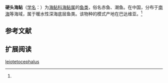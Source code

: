{{Speciesbox
| name = 硬头海鲇
| status = 
| status_system = 
| image = 
| genus = Arius
| species = leiotetocephalus
| authority = Bleeker, 1846<ref name='id6681'>{{cite web| url =http://www.bioinfo.cn/db05/BjdwSpecies.php?action=view&id=6681| title =硬头海鲇| work =中国动物物种编目数据库| publisher =中国科学院微生物研究所| author =中国科学院动物研究所| accessdate =2009-04-11| deadurl =yes| archiveurl =https://web.archive.org/web/20160305081511/http://www.bioinfo.cn/db05/BjdwSpecies.php?action=view&id=6681| archivedate =2016-03-05}}</ref>
}}

'''硬头海鲇'''（[[学名|学名]]：{{lang|la|''Arius leiotetocephalus''}}）为[[海鲇科|海鲇科]][[海鲇属|海鲇属]]的[[鱼类|鱼类]]，俗名赤鱼、潮鱼。在中国，分布于[[南海|南海]]等海域，属于暖水性深海底层鱼类。该物种的模式产地在巴达维亚。<ref name='id6681'/>

== 参考文献 ==
{{reflist}}

== 扩展阅读 ==
{{refbegin}}
{{wikispecies-inline|Arius leiotetocephalus|硬头海鲇}}
{{refend}}
{{Taxonbar|from=Q1041727}}

[[Category:海鲇属|leiotetocephalus]]


{{鯰形目小作品}}